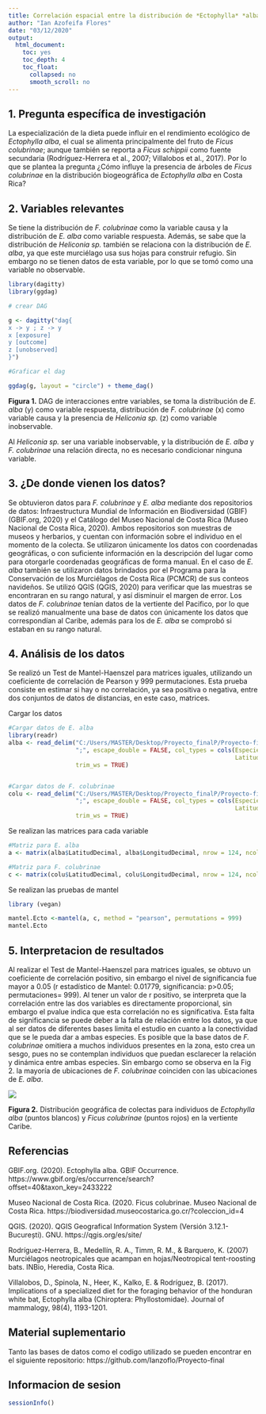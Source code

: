 ```yaml
---
title: Correlación espacial entre la distribución de *Ectophylla* *alba* y *Ficus* *colubrinae* en el Caribe de Costa Rica
author: "Ian Azofeifa Flores"
date: "03/12/2020"
output:
  html_document:
    toc: yes
    toc_depth: 4
    toc_float:
      collapsed: no
      smooth_scroll: no
---
```


## 1. Pregunta específica de investigación

La especialización de la dieta puede influir en el rendimiento ecológico de *Ectophylla alba*, el cual se alimenta principalmente del fruto de *Ficus colubrinae*; aunque también se reporta a *Ficus schippii* como fuente secundaria (Rodríguez-Herrera et al., 2007; Villalobos et al., 2017). Por lo que se plantea la pregunta ¿Cómo influye la presencia de árboles de *Ficus colubrinae* en la distribución biogeográfica de *Ectophylla alba* en Costa Rica?


## 2. Variables relevantes

Se tiene la distribución de *F. colubrinae* como la variable causa y la distribución de *E. alba* como variable respuesta. Además, se sabe que la distribución de *Heliconia sp.* también se relaciona con la distribución de *E. alba*, ya que este murciélago usa sus hojas para construir refugio. Sin embargo no se tienen datos de esta variable, por lo que se tomó como una variable no observable.

```r
library(dagitty)
library(ggdag)

# crear DAG

g <- dagitty("dag{
x -> y ; z -> y
x [exposure]
y [outcome]
z [unobserved]
}")

#Graficar el dag

ggdag(g, layout = "circle") + theme_dag()

```



**Figura 1.** DAG de interacciones entre variables, se toma la distribución de *E. alba* (y) como variable respuesta, distribución de *F. colubrinae* (x) como variable causa y la presencia de *Heliconia sp.* (z) como variable inobservable. 

Al *Heliconia sp.* ser una variable inobservable, y la distribución de *E. alba* y *F. colubrinae* una relación directa, no es necesario condicionar ninguna variable.

## 3. ¿De donde vienen los datos?

Se obtuvieron datos para *F. colubrinae* y *E. alba* mediante dos repositorios de datos: Infraestructura Mundial de Información en Biodiversidad (GBIF) (GBIF.org, 2020) y el Catálogo del Museo Nacional de Costa Rica (Museo Nacional de Costa Rica, 2020). Ambos repositorios son muestras de museos y herbarios, y cuentan con información sobre el individuo en el momento de la colecta. Se utilizaron únicamente los datos con coordenadas geográficas, o con suficiente información en la descripción del lugar como para otorgarle coordenadas geográficas de forma manual. En el caso de *E. alba* también se utilizaron datos brindados por el Programa para la Conservación de los Murciélagos de Costa Rica (PCMCR) de sus conteos navideños. Se utilizó QGIS (QGIS, 2020) para verificar que las muestras se encontraran en su rango natural, y así disminuir el margen de error. Los datos de *F. colubrinae* tenían datos de la vertiente del Pacifico, por lo que se realizó manualmente una base de datos con únicamente los datos que correspondían al Caribe, además para los de *E. alba* se comprobó si estaban en su rango natural.


## 4. Análisis de los datos

Se realizó un Test de Mantel-Haenszel para matrices iguales, utilizando un coeficiente de correlación de Pearson y 999 permutaciones. Esta prueba consiste en estimar si hay o no correlación, ya sea positiva o negativa, entre dos conjuntos de datos de distancias, en este caso, matrices.


Cargar los datos
```r
#Cargar datos de E. alba
library(readr)
alba <- read_delim("C:/Users/MASTER/Desktop/Proyecto_finalP/Proyecto-final/R/E.alba.csv", 
                   ";", escape_double = FALSE, col_types = cols(Especie = col_factor(levels = c("Ectophylla_alba")), 
                                                                LatitudDecimal = col_number(), LongitudDecimal = col_number()), 
                   trim_ws = TRUE)


#Cargar datos de F. colubrinae
colu <- read_delim("C:/Users/MASTER/Desktop/Proyecto_finalP/Proyecto-final/R/F.colubrinae.csv", 
                   ";", escape_double = FALSE, col_types = cols(Especie = col_factor(levels = c("Ficus_colubrinae")), 
                                                                LatitudDecimal = col_number(), LongitudDecimal = col_number()), 
                   trim_ws = TRUE)
```

Se realizan las matrices para cada variable
```r
#Matriz para E. alba
a <- matrix(alba$LatitudDecimal, alba$LongitudDecimal, nrow = 124, ncol = 124)

#Matriz para F. colubrinae
c <- matrix(colu$LatitudDecimal, colu$LongitudDecimal, nrow = 124, ncol = 124)
```

Se realizan las pruebas de mantel 

```r
library (vegan)

mantel.Ecto <-mantel(a, c, method = "pearson", permutations = 999)
mantel.Ecto

```

## 5. Interpretacion de resultados

Al realizar el Test de Mantel-Haenszel para matrices iguales, se obtuvo un coeficiente de correlación positivo, sin embargo el nivel de significancia fue mayor a 0.05 (r estadístico de Mantel: 0.01779, significancia: p>0.05; permutaciones= 999). Al tener un valor de r positivo, se interpreta que la correlación entre las dos variables es directamente proporcional, sin embargo el pvalue indica que esta correlación no es significativa. Esta falta de significancia se puede deber a la falta de relación entre los datos, ya que al ser datos de diferentes bases limita el estudio en cuanto a la conectividad que se le pueda dar a ambas especies. Es posible que la base datos de *F. colubrinae* omitiera a muchos individuos presentes en la zona, esto crea un sesgo, pues no se contemplan individuos que puedan esclarecer la relación y dinámica entre ambas especies. Sin embargo como se observa en la Fig 2. la mayoría de ubicaciones de *F. colubrinae* coinciden con las ubicaciones de *E. alba*.

![](distribucion.jpg)

**Figura 2.** Distribución geográfica de colectas para individuos de *Ectophylla alba* (puntos blancos) y *Ficus colubrinae* (puntos rojos) en la vertiente Caribe.



## Referencias

GBIF.org. (2020). Ectophylla alba. GBIF Occurrence. https://www.gbif.org/es/occurrence/search?offset=40&taxon_key=2433222

Museo Nacional de Costa Rica. (2020. Ficus colubrinae. Museo Nacional de Costa Rica. https://biodiversidad.museocostarica.go.cr/?coleccion_id=4

QGIS. (2020). QGIS Geografical Information System (Versión 3.12.1-București). GNU. https://qgis.org/es/site/

Rodríguez-Herrera, B., Medellín, R. A., Timm, R. M., & Barquero, K. (2007) Murciélagos neotropicales que acampan en hojas/Neotropical tent-roosting bats. INBio, Heredia, Costa Rica.

Villalobos, D., Spinola, N., Heer, K., Kalko, E. & Rodríguez, B. (2017). Implications of a specialized diet for the foraging behavior of the honduran white bat, Ectophylla alba (Chiroptera: Phyllostomidae). Journal of mammalogy, 98(4), 1193-1201.



## Material suplementario

Tanto las bases de datos como el codigo utilizado se pueden encontrar en el siguiente repositorio: https://github.com/Ianzoflo/Proyecto-final

## Informacion de sesion

```r
sessionInfo()
```